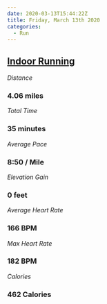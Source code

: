 ```yaml
---
date: 2020-03-13T15:44:22Z
title: Friday, March 13th 2020
categories:
  - Run
---
```

## [Indoor Running](https://www.strava.com/activities/3180962742)

_Distance_

### 4.06 miles

_Total Time_

### 35 minutes

_Average Pace_

### 8:50 / Mile

_Elevation Gain_

### 0 feet

_Average Heart Rate_

### 166 BPM

_Max Heart Rate_

### 182 BPM

_Calories_

### 462 Calories